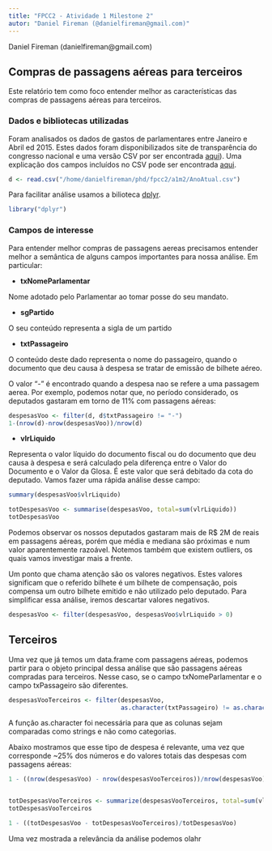 ```yaml
---
title: "FPCC2 - Atividade 1 Milestone 2"
autor: "Daniel Fireman (@danielfireman@gmail.com)"
---
```


Daniel Fireman (danielfireman@gmail.com)

## Compras de passagens aéreas para terceiros

Este relatório tem como foco entender melhor as características das compras de passagens aéreas para terceiros.

### Dados e bibliotecas utilizadas

Foram analisados os dados de gastos de parlamentares entre Janeiro e Abril ed 2015. Estes dados foram disponibilizados site de transparência do congresso nacional e uma versão CSV por ser encontrada [aqui](https://drive.google.com/file/d/0B2rlaHwjOlZAc0JpNUtXLTZOT3M/view?usp=sharing)). Uma explicação dos campos incluídos no CSV pode ser encontrada [aqui](http://www2.camara.leg.br/transparencia/cota-para-exercicio-da-atividade-parlamentar/dados-abertos-cota-parlamentar).

```r
d <- read.csv("/home/danielfireman/phd/fpcc2/a1m2/AnoAtual.csv")
```

Para facilitar análise usamos a bilioteca [dplyr](https://cran.r-project.org/web/packages/dplyr/index.html).

```r
library("dplyr")
```

### Campos de interesse

Para entender melhor compras de passagens aereas precisamos entender melhor a semântica de alguns campos importantes para nossa análise. Em particular:

* **txNomeParlamentar**

Nome adotado pelo Parlamentar ao tomar posse do seu mandato.

* **sgPartido**

O seu conteúdo representa a sigla de um partido

* **txtPassageiro**

O conteúdo deste dado representa o nome do passageiro, quando o documento que deu causa à despesa se tratar de emissão de bilhete aéreo.

O valor "-" é encontrado quando a despesa nao se refere a uma passagem aerea. Por exemplo, podemos notar que, no período considerado, os deputados gastaram em torno de 11% com passagens aéreas:

```r
despesasVoo <- filter(d, d$txtPassageiro != "-")
1-(nrow(d)-nrow(despesasVoo))/nrow(d)
```

* **vlrLiquido**

Representa o valor líquido do documento fiscal ou do documento que deu causa à despesa e será calculado pela diferença entre o Valor do Documento e o Valor da Glosa. É este valor que será debitado da cota do deputado. Vamos fazer uma rápida análise desse campo:

```r
summary(despesasVoo$vlrLiquido)

totDespesasVoo <- summarise(despesasVoo, total=sum(vlrLiquido))
totDespesasVoo
```

Podemos observar os nossos deputados gastaram mais de R$ 2M de reais em passagens aéreas, porém que média e mediana são próximas e num valor aparentemente razoável. Notemos também que existem outliers, os quais vamos investigar mais a frente. 

Um ponto que chama atenção são os valores negativos. Estes valores significam que o referido bilhete é um bilhete de compensação, pois compensa um outro bilhete emitido e não utilizado pelo deputado. Para simplificar essa análise, iremos descartar valores negativos.

```r
despesasVoo <- filter(despesasVoo, despesasVoo$vlrLiquido > 0)
```

## Terceiros

Uma vez que já temos um data.frame com passagens aéreas, podemos partir para o objeto principal dessa análise que são passagens aéreas compradas para terceiros. Nesse caso, se o campo txNomeParlamentar e o campo txPassageiro são diferentes. 

```r
despesasVooTerceiros <- filter(despesasVoo,
                               as.character(txtPassageiro) != as.character(txNomeParlamentar))
```

A função as.character foi necessária para que as colunas sejam comparadas como strings e não como categorias.

Abaixo mostramos que esse tipo de despesa é relevante, uma vez que corresponde ~25% dos números e do valores totais das despesas com passagens aéreas:

```r
1 - ((nrow(despesasVoo) - nrow(despesasVooTerceiros))/nrow(despesasVoo))


totDespesasVooTerceiros <- summarize(despesasVooTerceiros, total=sum(vlrLiquido))
totDespesasVooTerceiros

1 - ((totDespesasVoo - totDespesasVooTerceiros)/totDespesasVoo)
```

Uma vez mostrada a relevância da análise podemos olahr